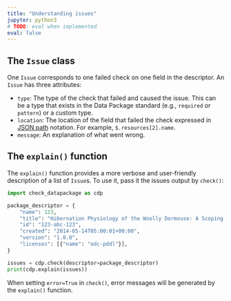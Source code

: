 ```yaml
---
title: "Understanding issues"
jupyter: python3
# TODO: eval when implemented
eval: false
---
```


## The `Issue` class

One `Issue` corresponds to one failed check on one field in the
descriptor. An `Issue` has three attributes:

-   `type`: The type of the check that failed and caused the issue. This
    can be a type that exists in the Data Package standard (e.g.,
    `required` or `pattern`) or a custom type.
-   `location`: The location of the field that failed the check
    expressed in [JSON path](https://en.wikipedia.org/wiki/JSONPath)
    notation. For example, `$.resources[2].name`.
-   `message`: An explanation of what went wrong.

## The `explain()` function

The `explain()` function provides a more verbose and user-friendly
description of a list of `Issue`s. To use it, pass it the issues output
by `check()`:

```python
import check_datapackage as cdp

package_descriptor = {
    "name": 123,
    "title": "Hibernation Physiology of the Woolly Dormouse: A Scoping Review.",
    "id": "123-abc-123",
    "created": "2014-05-14T05:00:01+00:00",
    "version": "1.0.0",
    "licenses": [{"name": "odc-pddl"}],
}

issues = cdp.check(descriptor=package_descriptor)
print(cdp.explain(issues))
```

When setting `error=True` in `check()`, error messages will be generated
by the `explain()` function.
